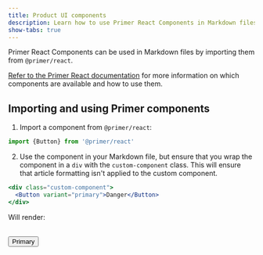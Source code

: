 ```yaml
---
title: Product UI components
description: Learn how to use Primer React Components in Markdown files.
show-tabs: true
---
```



Primer React Components can be used in Markdown files by importing them from `@primer/react`.

[Refer to the Primer React documentation](https://primer.style/react) for more information on which components are available and how to use them.

## Importing and using Primer components

1. Import a component from `@primer/react`:

```js
import {Button} from '@primer/react'
```

2. Use the component in your Markdown file, but ensure that you wrap the component in a `div` with the `custom-component` class. This will ensure that article formatting isn't applied to the custom component.

```jsx
<div class="custom-component">
  <Button variant="primary">Danger</Button>
</div>
```

Will render:

<br />

<div class="custom-component">
  <Button variant="primary">Primary</Button>
</div>
